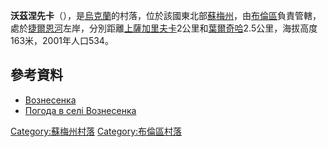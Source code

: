 {{coord|51|4|23|N|33|41|14|E|scale:100000_region:UA|display=title}}

'''沃茲涅先卡'''（{{lang-uk|Вознесенка}}），是[[烏克蘭|烏克蘭]]的村落，位於該國東北部[[蘇梅州|蘇梅州]]，由[[布倫區_(烏克蘭)|布倫區]]負責管轄，處於[[捷爾恩河|捷爾恩河]]左岸，分別距離[[上薩加里夫卡|上薩加里夫卡]]2公里和[[葉爾奇哈|葉爾奇哈]]2.5公里，海拔高度163米，2001年人口534。

==參考資料==
*[http://w1.c1.rada.gov.ua/pls/z7502/A005?rdat1=02.02.2010&rf7571=28728 Вознесенка]
* [http://weather.in.ua/ua/symskaja/4319 Погода в селі Вознесенка] {{Wayback|url=http://weather.in.ua/ua/symskaja/4319 |date=20160305075956 }}

{{DEFAULTSORT:Вознесенка}}

[[Category:蘇梅州村落|Category:蘇梅州村落]]
[[Category:布倫區村落|Category:布倫區村落]]


{{Sumy-geo-stub}}